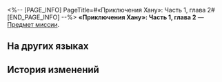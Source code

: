 <%-- [PAGE_INFO]
PageTitle=#«Приключения Хану»: Часть 1, глава 2#
[END_PAGE_INFO] --%>
{{Предмет Инфобокс
|id          = 150002
|Изображение = Предмет «Приключения Хану»- Часть 1, глава 2.png
|Тип         = Предмет миссии
|Инвентарь   = Миссии
|Редкость    = 3
|Эффект      = 
|Описание    = Томик комиксов, изданный ограниченным тиражом Студией «Часы», - история о том, как Хану уменьшается в размерах и спасает Грёзавиль... Тут и там по книге разбросаны любопытные диалоги.
}}
'''«Приключения Хану»: Часть 1, глава 2''' — [[Предмет миссии]].

==На других языках==
{{На других языках
|en   = ''Hanu's Adventure'' Part 1, Chapter 2
|zhs  = 《小小哈努行动》上篇&nbsp;第二章
|zht  = 《小小哈努行動》上篇&nbsp;第二章
|ja   = 『ちびっ子ハヌの大作戦』上&nbsp;第二章
|ko   = ≪꼬마 하누의 작전≫ 상편 제2장
|es   = Aventura de Hanu: Parte 1, capítulo 2
|fr   = ''Aventures de Hanu'' partie 1, chapitre 2
|ru   = «Приключения Хану»: Часть 1, глава 2
|th   = "ปฏิบัติการของลูกพี่ Hanu" ภาคต้น - บทที่ 2
|vi   = Cuộc Phiêu Lưu Của Hanu - Phần 1, Chương 2
|de   = „Hanus Abenteuer“ – Teil 1, Kapitel 2
|id   = "Petualangan Hanu" - Bagian Pertama: Chapter 2
|pt   = "Aventuras de Hanu" Parte 1, Capítulo 2
}}

==История изменений==
{{История изменений|3.5}}